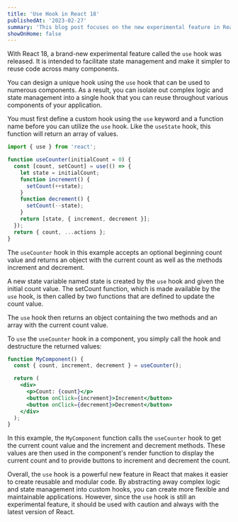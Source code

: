 ```yaml
---
title: 'Use Hook in React 18'
publishedAt: '2023-02-27'
summary: 'This blog post focuses on the new experimental feature in React 18 called the use hook. It explains how the use hook can be used to create custom hooks that can be reused across different components, simplifying state management and making code more modular.'
showOnHome: false
---
```


With React 18, a brand-new experimental feature called the `use` hook was released. It is intended to facilitate state management and make it simpler to reuse code across many components.

You can design a unique hook using the `use` hook that can be used to numerous components. As a result, you can isolate out complex logic and state management into a single hook that you can reuse throughout various components of your application.

You must first define a custom hook using the `use` keyword and a function name before you can utilize the `use` hook. Like the `useState` hook, this function will return an array of values.

```jsx
import { use } from 'react';

function useCounter(initialCount = 0) {
  const [count, setCount] = use(() => {
    let state = initialCount;
    function increment() {
      setCount(++state);
    }
    function decrement() {
      setCount(--state);
    }
    return [state, { increment, decrement }];
  });
  return { count, ...actions };
}
```

The `useCounter` hook in this example accepts an optional beginning count value and returns an object with the current count as well as the methods increment and decrement.

A new state variable named state is created by the `use` hook and given the initial count value. The setCount function, which is made available by the `use` hook, is then called by two functions that are defined to update the count value.

The `use` hook then returns an object containing the two methods and an array with the current count value.

To `use` the `useCounter` hook in a component, you simply call the hook and destructure the returned values:

```jsx
function MyComponent() {
  const { count, increment, decrement } = useCounter();

  return (
    <div>
      <p>Count: {count}</p>
      <button onClick={increment}>Increment</button>
      <button onClick={decrement}>Decrement</button>
    </div>
  );
}
```

In this example, the `MyComponent` function calls the `useCounter` hook to get the current count value and the increment and decrement methods. These values are then used in the component's render function to display the current count and to provide buttons to increment and decrement the count.

Overall, the `use` hook is a powerful new feature in React that makes it easier to create reusable and modular code. By abstracting away complex logic and state management into custom hooks, you can create more flexible and maintainable applications. However, since the `use` hook is still an experimental feature, it should be used with caution and always with the latest version of React.
